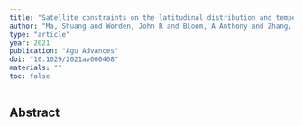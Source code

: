 ```yaml
---
title: "Satellite constraints on the latitudinal distribution and temperature sensitivity of wetland methane emissions"
author: "Ma, Shuang and Worden, John R and Bloom, A Anthony and Zhang, Yuzhong and Poulter, Benjamin and Cusworth, Daniel H and Yin, Yi and Pandey, Sudhanshu and Maasakkers, Joannes D and Lu, Xiao and others"
type: "article"
year: 2021
publication: "Agu Advances"
doi: "10.1029/2021av000408"
materials: ""
toc: false
---
```


## Abstract

